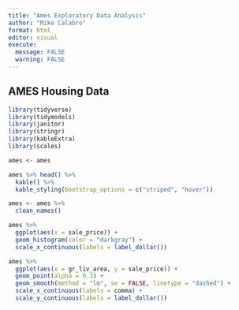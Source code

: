 ```yaml
---
title: "Ames Exploratory Data Analysis"
author: "Mike Calabro"
format: html
editor: visual
execute:
  message: FALSE
  warning: FALSE
---
```


## AMES Housing Data

```r
library(tidyverse)
library(tidymodels)
library(janitor)
library(stringr)
library(kableExtra)
library(scales)

ames <- ames

ames %>% head() %>% 
  kable() %>%
  kable_styling(bootstrap_options = c("striped", "hover"))
```

```r
ames <- ames %>%
  clean_names()

ames %>%
  ggplot(aes(x = sale_price)) +
  geom_histogram(color = "darkgray") +
  scale_x_continuous(labels = label_dollar())
```

```r
ames %>%
  ggplot(aes(x = gr_liv_area, y = sale_price)) +
  geom_point(alpha = 0.3) +
  geom_smooth(method = "lm", se = FALSE, linetype = "dashed") +
  scale_x_continuous(labels = comma) +
  scale_y_continuous(labels = label_dollar())
```
